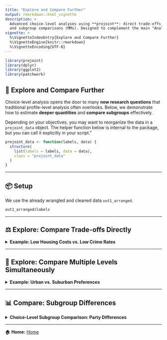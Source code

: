 ```yaml
---
title: "Explore and Compare Further"
output: rmarkdown::html_vignette
description: >
  Advanced choice-level analyses using **projoint**: direct trade-offs, level collapsing,
  and subgroup comparisons (MMs). Designed to complement the main "Analyze and Visualize Important QOIs" vignette.
vignette: >
  %\VignetteIndexEntry{Explore and Compare Further}
  %\VignetteEngine{knitr::rmarkdown}
  %\VignetteEncoding{UTF-8}
---
```


```r
library(projoint)
library(dplyr)
library(ggplot2)
library(patchwork)
```

## 🌟 Explore and Compare Further

Choice-level analysis opens the door to many **new research questions** that traditional profile-level analysis often overlooks. Below, we demonstrate how to estimate **deeper quantities** and **compare subgroups** effectively.

Depending on your objectives, you may want to reorganize the data in a `projoint_data` object. The helper function below is internal to the package, but you can call it explicitly in your script.”
```r
projoint_data <- function(labels, data) {
  structure(
    list(labels = labels, data = data),
    class = "projoint_data"
  )
}
```

---

## 📦 Setup

We use the already wrangled and cleaned data `out1_arranged`.

```r
out1_arranged$labels
```

---

## ⚖️ Explore: Compare Trade-offs Directly

<details><summary><b>Example: Low Housing Costs vs. Low Crime Rates</b></summary>

**Goal.** Compare choices between two *joint* profiles:

- **Low housing cost** but **high violent‑crime rate**, versus
- **High housing cost** but **low violent‑crime rate**.

```r
# 1) Data: keep only the two joint profiles of interest
d1 <- out1_arranged$data
d2 <- d1 |> 
  mutate(y1 = case_when(
    # Low housing cost, high crime
    att1 == "att1:level1" & att6 == "att6:level2" ~ 1,
    TRUE ~ 0
  ),
  y0 = case_when(
    # High housing cost, low crime
    att1 == "att1:level3" & att6 == "att6:level1" ~ 1,
    TRUE ~ 0
  )) |> 
  filter(y1 == 1 | y0 == 1)

# 2) Labels: rename only the two att1 levels to reflect the joint trade-offs
labels1 <- out1_arranged$labels
labels2 <- labels1 |> 
  mutate(level = case_when(level_id == "att1:level1" ~ "Housing Cost (Low)\nCrime Rate(High)", 
                           level_id == "att1:level3" ~ "Housing Cost (High)\nCrime Rate(Low)", 
                           TRUE ~ level_id))
```


**(Optional) Sanity checks**
```r
d1 |> count(att1, att6)
d2 |> count(att1, att6) # only the two joint profiles remain
labels1 |> filter(attribute_id == "att1")
labels2 |> filter(attribute_id == "att1" & level_id %in% c("att1:level1", "att1:level3"))
```

**Recreate a `projoint_data` object, set the QOI, and plot.**
```r
# 3) Build a new projoint_data object
pj_data_wrangled <- projoint_data("labels" = labels2, 
                                  "data" = d2)

# 4) Quantity of interest: Low vs High housing cost under the specified crime conditions (choice-level MM)
qoi <- set_qoi(
  .att_choose = "att1", 
  .lev_choose = "level1", # Low housing cost (with high crime in this subset)
  .att_notchoose = "att1", 
  .lev_notchoose = "level3" # High housing cost (with low crime in this subset)
)

# 5) Estimate and plot (horizontal layout)
out <- projoint(pj_data_wrangled, qoi)
plot(out)
```

</details>

---

## 🧩 Explore: Compare Multiple Levels Simultaneously

<details><summary><b>Example: Urban vs. Suburban Preferences</b></summary>

**Goal.** Collapse `att7` into two buckets—City (levels 1–2) vs. Suburban (levels 5–6)—then re‑estimate and plot.

```r
# 1) Data: collapse levels for att7
d1 <- out1_arranged$data
d2 <- d1 |>
  mutate(
    att7 = case_when(
      att7 %in% c("att7:level1", "att7:level2") ~ "att7:level7",  # City
      att7 %in% c("att7:level5", "att7:level6") ~ "att7:level8",  # Suburban
      TRUE ~ att7
    )
  )

# 2) Labels: create matching level IDs and readable names
labels1 <- out1_arranged$labels
labels2 <- labels1 |>
  mutate(
    level_id = case_when(
      level_id %in% c("att7:level1", "att7:level2") ~ "att7:level7",
      level_id %in% c("att7:level5", "att7:level6") ~ "att7:level8",
      TRUE ~ level_id
    ),
    level = case_when(
      level_id == "att7:level7" ~ "City",
      level_id == "att7:level8" ~ "Suburban",
      TRUE ~ level
    )
  ) |>
  distinct()
```


**(Optional) Sanity checks**
```r
d1 |> count(att7)
d2 |> count(att7)
labels1 |> filter(attribute_id == "att7")
labels2 |> filter(attribute_id == "att7")
```

**Recreate a `projoint_data` object, set the QOI, and plot.**
```r
# 3) Build a new projoint_data object
pj_data_wrangled <- projoint_data("labels" = labels2, 
                                  "data" = d2)

# 4) Quantity of interest: City vs. Suburban (choice-level MM)
qoi <- set_qoi(
  .structure     = "choice_level",
  .att_choose    = "att7",
  .lev_choose    = "level7",  # City
  .att_notchoose = "att7",
  .lev_notchoose = "level8"   # Suburban
)

# 5) Estimate and plot (horizontal layout)
out <- projoint(pj_data_wrangled, qoi)
plot(out)
```

</details>

---

## 📊 Compare: Subgroup Differences

<details><summary><b>Choice-Level Subgroup Comparison: Party Differences</b></summary>

```r

outcomes <- c(paste0("choice", 1:8), "choice1_repeated_flipped")

df_D <- exampleData1 |> filter(party_1 == "Democrat") |> reshape_projoint(outcomes)
df_R <- exampleData1 |> filter(party_1 == "Republican") |> reshape_projoint(outcomes)
df_0 <- exampleData1 |> filter(party_1 %in% c("Something else", "Independent")) |> reshape_projoint(outcomes)

qoi <- set_qoi(
  .structure = "choice_level",
  .estimand = "mm",
  .att_choose = "att2",
  .lev_choose = "level3",
  .att_notchoose = "att2",
  .lev_notchoose = "level1"
)

out_D <- projoint(df_D, qoi)
out_R <- projoint(df_R, qoi)
out_0 <- projoint(df_0, qoi)

out_merged <- bind_rows(
  out_D$estimates |> mutate(party = "Democrat"),
  out_R$estimates |> mutate(party = "Republican"),
  out_0$estimates |> mutate(party = "Independent")
) |> filter(estimand == "mm_corrected")

# Plot

ggplot(out_merged, aes(y = party, x = estimate)) +
  geom_vline(xintercept = 0.5, linetype = "dashed", color = "gray") +
  geom_pointrange(aes(xmin = conf.low, xmax = conf.high)) +
  geom_text(aes(label = format(round(estimate, 2), nsmall = 2)), vjust = -1) +
  labs(y = NULL, x = "Choice-level Marginal Mean",
       title = "Preference for Democratic-majority areas") +
  theme_classic()
```

</details>

---

🏠 **Home:** [Home](https://yhoriuchi.github.io/projoint/index.html)
